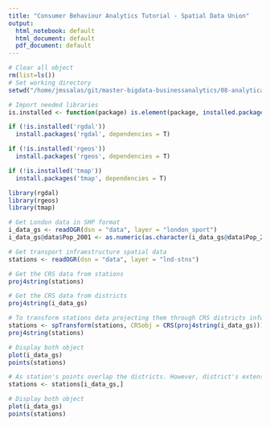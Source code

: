```yaml
---
title: "Consumer Behaviour Analytics Tutorial - Spatial Data Union"
output:
  html_notebook: default
  html_document: default
  pdf_document: default
---
```



```r
# Clear all object
rm(list=ls())
# Set working directory
setwd("/home/jmssalas/git/master-bigdata-businessanalytics/08-analytical-applications/03-location-analytics")
```


```r
# Import needed libraries
is.installed <- function(package) is.element(package, installed.packages())

if (!is.installed('rgdal')) 
  install.packages('rgdal', dependencies = T)

if (!is.installed('rgeos')) 
  install.packages('rgeos', dependencies = T)

if (!is.installed('tmap')) 
  install.packages('tmap', dependencies = T)

library(rgdal)
library(rgeos)
library(tmap) 
```

```r
# Get London data in SHP format
i_data_gs <- readOGR(dsn = "data", layer = "london_sport")
i_data_gs@data$Pop_2001 <- as.numeric(as.character(i_data_gs@data$Pop_2001))

# Get transport infraestructure spatial data
stations <- readOGR(dsn = "data", layer = "lnd-stns")
```


```r
# Get the CRS data from stations
proj4string(stations)

# Get the CRS data from districts
proj4string(i_data_gs)
```


```r
# To transform stations data projecting them through CRS districts information 
stations <- spTransform(stations, CRSobj = CRS(proj4string(i_data_gs)))
proj4string(stations)
```


```r
# Display both object
plot(i_data_gs)
points(stations)
```


```r
# As station's points overlap the districts. However, district's extension is bigger than stations. For that, get only the stations which are in London's districts
stations <- stations[i_data_gs,]

# Display both object
plot(i_data_gs)
points(stations)
```



```r

```


```r

```


```r

```


```r

```


```r

```


```r

```

